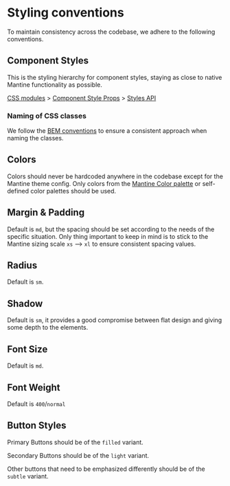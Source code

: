 # Styling conventions

To maintain consistency across the codebase, we adhere to the following conventions.

## Component Styles

This is the styling hierarchy for component styles, staying as close to native Mantine functionality as possible.

[CSS modules](https://mantine.dev/styles/css-modules/) > [Component Style Props](https://mantine.dev/styles/style-props/) > [Styles API](https://mantine.dev/styles/styles-api/)

### Naming of CSS classes

We follow the [BEM conventions](https://getbem.com/introduction/) to ensure a consistent approach when naming the classes.

## Colors

Colors should never be hardcoded anywhere in the codebase except for the Mantine theme config. Only colors from the
[Mantine Color palette](https://yeun.github.io/open-color/) or self-defined color palettes should be used.

## Margin & Padding

Default is `md`, but the spacing should be set according to the needs of the specific situation. Only thing important to
keep in mind is to stick to the Mantine sizing scale `xs` --> `xl` to ensure consistent spacing values.

## Radius

Default is `sm`.

## Shadow

Default is `sm`, it provides a good compromise between flat design and giving some depth to the elements.

## Font Size

Default is `md`.

## Font Weight

Default is `400`/`normal`

## Button Styles

Primary Buttons should be of the `filled` variant.

Secondary Buttons should be of the `light` variant.

Other buttons that need to be emphasized differently should be of the `subtle` variant.
